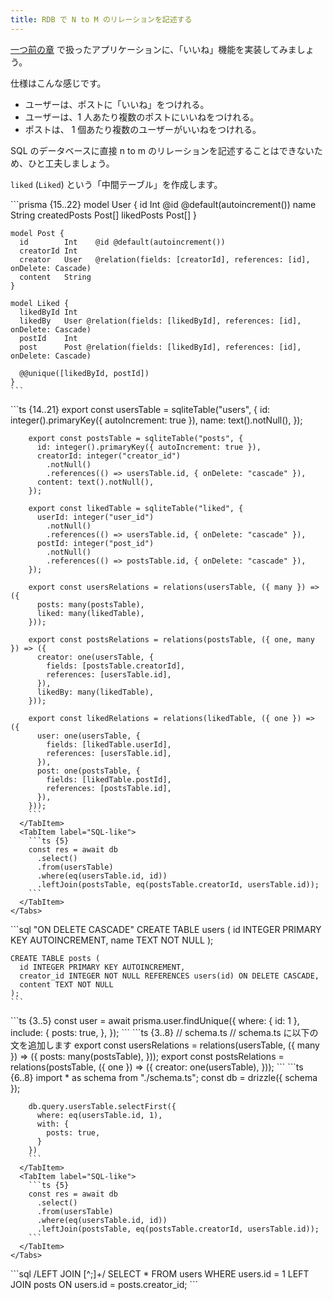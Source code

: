 ```yaml
---
title: RDB で N to M のリレーションを記述する
---
```


[一つ前の章](/tier-1/core-rdb) で扱ったアプリケーションに、「いいね」機能を実装してみましょう。

仕様はこんな感じです。

- ユーザーは、ポストに「いいね」をつけれる。
- ユーザーは、1 人あたり複数のポストにいいねをつけれる。
- ポストは、 1 個あたり複数のユーザーがいいねをつけれる。

SQL のデータベースに直接 n to m のリレーションを記述することはできないため、ひと工夫しましょう。

`liked` (`Liked`) という「中間テーブル」を作成します。

<Tabs syncKey="orm">
  <TabItem label="Prisma">
    ```prisma {15..22}
    model User {
      id    Int    @id @default(autoincrement())
      name  String
      createdPosts Post[]
      likedPosts Post[]
    }

    model Post {
      id        Int    @id @default(autoincrement())
      creatorId Int
      creator   User   @relation(fields: [creatorId], references: [id], onDelete: Cascade)
      content   String
    }

    model Liked {
      likedById Int
      likedBy   User @relation(fields: [likedById], references: [id], onDelete: Cascade)
      postId    Int
      post      Post @relation(fields: [likedById], references: [id], onDelete: Cascade)

      @@unique([likedById, postId])
    }
    ```
  </TabItem>
  <TabItem label="Drizzle">
    <Tabs syncKey="drizzle-kind">
      <TabItem label="Query API">
        ```ts {14..21}
        export const usersTable = sqliteTable("users", {
          id: integer().primaryKey({ autoIncrement: true }),
          name: text().notNull(),
        });

        export const postsTable = sqliteTable("posts", {
          id: integer().primaryKey({ autoIncrement: true }),
          creatorId: integer("creator_id")
            .notNull()
            .references(() => usersTable.id, { onDelete: "cascade" }),
          content: text().notNull(),
        });

        export const likedTable = sqliteTable("liked", {
          userId: integer("user_id")
            .notNull()
            .references(() => usersTable.id, { onDelete: "cascade" }),
          postId: integer("post_id")
            .notNull()
            .references(() => postsTable.id, { onDelete: "cascade" }),
        });

        export const usersRelations = relations(usersTable, ({ many }) => ({
          posts: many(postsTable),
          liked: many(likedTable),
        }));

        export const postsRelations = relations(postsTable, ({ one, many }) => ({
          creator: one(usersTable, {
            fields: [postsTable.creatorId],
            references: [usersTable.id],
          }),
          likedBy: many(likedTable),
        }));

        export const likedRelations = relations(likedTable, ({ one }) => ({
          user: one(usersTable, {
            fields: [likedTable.userId],
            references: [usersTable.id],
          }),
          post: one(postsTable, {
            fields: [likedTable.postId],
            references: [postsTable.id],
          }),
        }));
        ```
      </TabItem>
      <TabItem label="SQL-like">
        ```ts {5}
        const res = await db
          .select()
          .from(usersTable)
          .where(eq(usersTable.id, id))
          .leftJoin(postsTable, eq(postsTable.creatorId, usersTable.id));
        ```
      </TabItem>
    </Tabs>
  </TabItem>
  <TabItem label="SQL">
    ```sql "ON DELETE CASCADE"
    CREATE TABLE users (
      id INTEGER PRIMARY KEY AUTOINCREMENT,
      name TEXT NOT NULL
    );

    CREATE TABLE posts (
      id INTEGER PRIMARY KEY AUTOINCREMENT,
      creator_id INTEGER NOT NULL REFERENCES users(id) ON DELETE CASCADE,
      content TEXT NOT NULL
    );
    ```
  </TabItem>
</Tabs>

<Tabs syncKey="orm">
  <TabItem label="Prisma">
    ```ts {3..5}
    const user = await prisma.user.findUnique({
      where: { id: 1 },
      include: {
        posts: true,
      },
    });
    ```
  </TabItem>
  <TabItem label="Drizzle">
    <Tabs syncKey="drizzle-kind">
      <TabItem label="Query API">
        ```ts {3..8}
        // schema.ts
        // schema.ts に以下の文を追加します
        export const usersRelations = relations(usersTable, ({ many }) => ({
          posts: many(postsTable),
        }));
        export const postsRelations = relations(postsTable, ({ one }) => ({
          creator: one(usersTable),
        }));
        ```
        ```ts {6..8}
        import * as schema from "./schema.ts";
        const db = drizzle({ schema });

        db.query.usersTable.selectFirst({
          where: eq(usersTable.id, 1),
          with: {
            posts: true,
          }
        })
        ```
      </TabItem>
      <TabItem label="SQL-like">
        ```ts {5}
        const res = await db
          .select()
          .from(usersTable)
          .where(eq(usersTable.id, id))
          .leftJoin(postsTable, eq(postsTable.creatorId, usersTable.id));
        ```
      </TabItem>
    </Tabs>
  </TabItem>
  <TabItem label="SQL">
    ```sql /LEFT JOIN [^;]+/
    SELECT * FROM users WHERE users.id = 1 LEFT JOIN posts ON users.id = posts.creator_id;
    ```
  </TabItem>
</Tabs>

